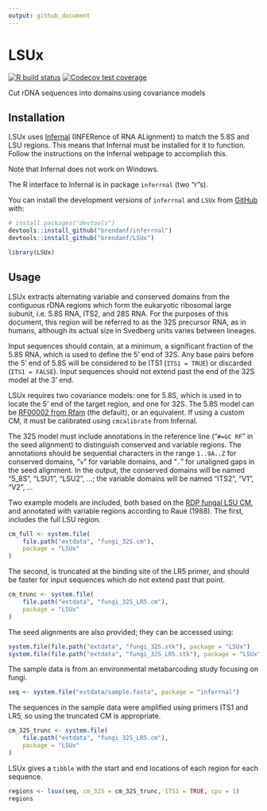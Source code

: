 ```yaml
---
output: github_document
---
```


# LSUx

<!-- badges: start -->
[![R build status](https://github.com/brendanf/LSUx/workflows/R-CMD-check-bioc/badge.svg)](https://github.com/brendanf/LSUx/actions)
[![Codecov test coverage](https://codecov.io/gh/brendanf/LSUx/branch/master/graph/badge.svg)](https://codecov.io/gh/brendanf/LSUx?branch=master)
<!-- badges: end -->

Cut rDNA sequences into domains using covariance models


## Installation

LSUx uses [Infernal](http://eddylab.org/infernal/) (INFERence of RNA ALignment)
to match the 5.8S and LSU regions.
This means that Infernal must be installed for it to function.
Follow the instructions on the Infernal webpage to accomplish this.

Note that Infernal does not work on Windows.

The R interface to Infernal is in package `inferrnal` (two "r"s).

You can install the development versions of `inferrnal` and `LSUx` from [GitHub](https://github.com/) with:

``` r
# install.packages("devtools")
devtools::install_github("brendanf/inferrnal")
devtools::install_github("brendanf/LSUx")
```

```r
library(LSUx)
```


## Usage

LSUx extracts alternating variable and conserved domains from the contiguous
rDNA regions which form the eukaryotic ribosomal large subunit,  i.e. 5.8S RNA,
ITS2, and 28S RNA.
For the purposes of this document, this region will be
referred to as the 32S precursor RNA, as in humans, although its actual size
in Svedberg units varies between lineages.

Input sequences should contain, at a minimum, a significant fraction of the
5.8S RNA, which is used to define the 5' end of 32S.
Any base pairs before
the 5' end of 5.8S will be considered to be ITS1 (`ITS1 = TRUE`) or
discarded (`ITS1 = FALSE`).
Input sequences should not extend past the
end of the 32S model at the 3' end.

LSUx requires two covariance models: one for 5.8S, which is used in
to locate the 5' end of the target region, and one for 32S.
The 5.8S model can be
[RF00002 from Rfam](https://rfam.xfam.org/family/RF00002) (the default),
or an equivalent.
If using a custom CM, it must be calibrated using `cmcalibrate` from Infernal.

The 32S model must include annotations in the reference line ("`#=GC RF`" in
the seed alignment) to distinguish conserved and variable regions. The
annotations should be sequential characters in the range `1..9A..Z`
for conserved domains, "`v`" for variable domains, and "`.`" for
unaligned gaps in the seed alignment.
In the output, the conserved domains will be named "5_8S", "LSU1", "LSU2",
...; the variable domains will be named "ITS2", "V1", "V2", ...

Two example models are included, both based on the
[RDP fungal LSU CM](https://github.com/rdpstaff/fungene_pipeline/blob/master/%
resources/RRNA_28S/model.cm),
and annotated with variable regions according to Raué (1988).
The first, includes the full LSU region.

```r
cm_full <- system.file(
    file.path("extdata", "fungi_32S.cm"),
    package = "LSUx"
)
```

The second, is truncated at the binding site of the LR5 primer,
and should be faster for input sequences which do not extend past that point.

```r
cm_trunc <- system.file(
    file.path("extdata", "fungi_32S_LR5.cm"),
    package = "LSUx"
)
```

The seed alignments are also provided; they can be accessed using:

```r
system.file(file.path("extdata", "fungi_32S.stk"), package = "LSUx")
system.file(file.path("extdata", "fungi_32S_LR5.stk"), package = "LSUx")
```

The sample data is from an environmental metabarcoding study focusing on fungi.

```r
seq <- system.file("extdata/sample.fasta", package = "inferrnal")
```

The sequences in the sample data were amplified using primers ITS1 and LR5,
so using the truncated CM is appropriate.

```r
cm_32S_trunc <- system.file(
    file.path("extdata", "fungi_32S_LR5.cm"),
    package = "LSUx"
)
```

LSUx gives a `tibble` with the start and end locations of each region for each
sequence. 

```r
regions <- lsux(seq, cm_32S = cm_32S_trunc, ITS1 = TRUE, cpu = 1)
regions
```
